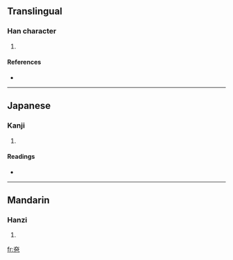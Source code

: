 ==Translingual==

===Han character===
{{Han char|rn=37|rad=大|as=04|sn=7|four=|canj=大日山 (KAU), X大日山 (XKAU)}}

# {{defn|Han|sort=大04}}

====References====
* {{Han ref|kx=0250.130|dkj=05866|dj=0509.190|hdz=10531.040|uh=593F|ud=22847}}

----

==Japanese==

===Kanji===
{{ja-kanji|grade=|rs=大04}}

# {{defn|Japanese|sort=大04}}

====Readings====
* {{ja-readings|on=[[は]] (ha), [[へ]] (he)|kun=[[おおきい]] (ookii)}}

----

==Mandarin==

===Hanzi===
{{cmn-hanzi|pin=[[bā]] ([[ba1]]), [[pā]] ([[pa1]])|wg=pa<sup>1</sup>, p'a<sup>1</sup>}}

# {{defn|Mandarin|sort=大04}}

[[fr:夿]]